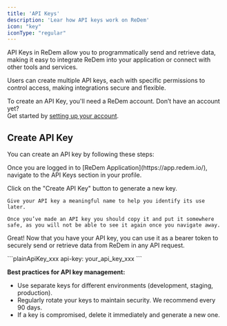 ```yaml
---
title: 'API Keys'
description: 'Lear how API keys work on ReDem'
icon: "key"
iconType: "regular"
---
```


API Keys in ReDem allow you to programmatically send and retrieve data, making it easy to integrate ReDem into your application or connect with other tools and services.

Users can create multiple API keys, each with specific permissions to control access, making integrations secure and flexible.

<Info>To create an API Key, you'll need a ReDem account. Don’t have an account yet? <br/>Get started by [setting up your account](/account-setup).</Info>

## Create API Key
You can create an API key by following these steps:

<Steps titleSize="h3">
  <Step title="Navigate to manage API Keys">
    <p> Once you are logged in to [ReDem Application](https://app.redem.io/), navigate to the API Keys section in your profile. </p>
  </Step>
  <Step title="Create an API Key">
    Click on the "Create API Key" button to generate a new key.
    
    Give your API key a meaningful name to help you identify its use later.
    
    Once you’ve made an API key you should copy it and put it somewhere safe, as you will not be able to see it again once you navigate away.
  </Step>
  <Step title="Go and connect with ReDem 🚀">
    <p>Great! Now that you have your API key, you can use it as a bearer token to securely send or retrieve data from ReDem in any API request.</p>
    ```plainApiKey_xxx
        api-key: your_api_key_xxx
    ```
  </Step>
</Steps>

**Best practices for API key management:**

- Use separate keys for different environments (development, staging, production).
- Regularly rotate your keys to maintain security. We recommend every 90 days.
- If a key is compromised, delete it immediately and generate a new one.
